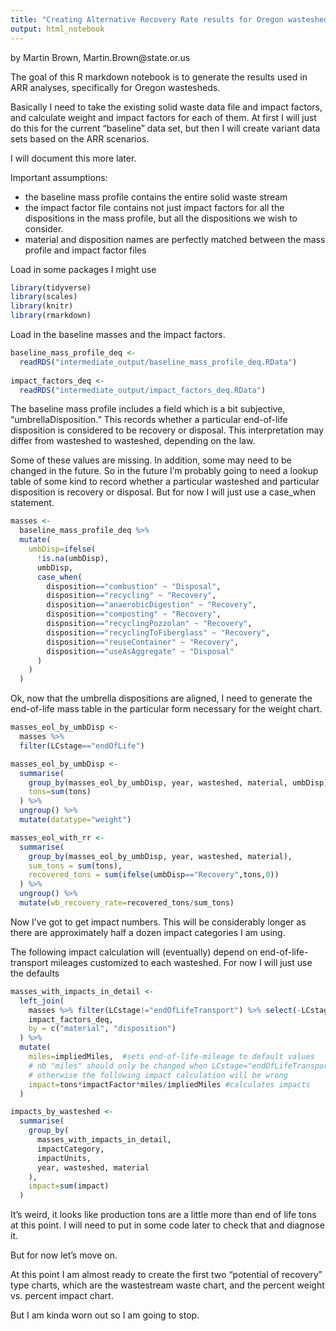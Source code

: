```yaml
---
title: "Creating Alternative Recovery Rate results for Oregon wastesheds"
output: html_notebook
---
```


by Martin Brown, Martin.Brown@state.or.us

The goal of this R markdown notebook is to generate the results used in ARR analyses, specifically for Oregon wastesheds.

Basically I need to take the existing solid waste data file and impact factors, and calculate weight and impact factors for each of them.  At first I will just do this for the current "baseline" data set, but then I will create variant data sets based on the ARR scenarios.

I will document this more later.

Important assumptions:

* the baseline mass profile contains the entire solid waste stream
* the impact factor file contains not just impact factors for all the dispositions in the mass profile, but all the dispositions we wish to consider.
* material and disposition names are perfectly matched between the mass profile and impact factor files

Load in some packages I might use
```r
library(tidyverse)
library(scales)
library(knitr)
library(rmarkdown)
```

Load in the baseline masses and the impact factors.
```r
baseline_mass_profile_deq <-
  readRDS("intermediate_output/baseline_mass_profile_deq.RData")
  
impact_factors_deq <-
  readRDS("intermediate_output/impact_factors_deq.RData")
```

The baseline mass profile includes a field which is a bit subjective, "umbrellaDisposition."  This records whether a particular end-of-life disposition is considered to be recovery or disposal.  This interpretation may differ from wasteshed to wasteshed, depending on the law.

Some of these values are missing.  In addition, some may need to be changed in the future.  So in the future I'm probably going to need a lookup table of some kind to record whether a particular wasteshed and particular disposition is recovery or disposal.  But for now I will just use a case_when statement.

```r
masses <-
  baseline_mass_profile_deq %>%
  mutate(
    umbDisp=ifelse(
      !is.na(umbDisp),
      umbDisp,
      case_when(
        disposition=="combustion" ~ "Disposal",
        disposition=="recycling" ~ "Recovery",
        disposition=="anaerobicDigestion" ~ "Recovery",
        disposition=="composting" ~ "Recovery",
        disposition=="recyclingPozzolan" ~ "Recovery",
        disposition=="recyclingToFiberglass" ~ "Recovery",
        disposition=="reuseContainer" ~ "Recovery",
        disposition=="useAsAggregate" ~ "Disposal"
      )
    )
  )
```

Ok, now that the umbrella dispositions are aligned, I need to generate the end-of-life mass table in the particular form necessary for the weight chart.

```r
masses_eol_by_umbDisp <-
  masses %>%
  filter(LCstage=="endOfLife")

masses_eol_by_umbDisp <-
  summarise(
    group_by(masses_eol_by_umbDisp, year, wasteshed, material, umbDisp),
    tons=sum(tons)
  ) %>%
  ungroup() %>%
  mutate(datatype="weight")

masses_eol_with_rr <-
  summarise(
    group_by(masses_eol_by_umbDisp, year, wasteshed, material),
    sum_tons = sum(tons),
    recovered_tons = sum(ifelse(umbDisp=="Recovery",tons,0))
  ) %>%
  ungroup() %>%
  mutate(wb_recovery_rate=recovered_tons/sum_tons)
```

Now I've got to get impact numbers.  This will be considerably longer as there are approximately half a dozen impact categories I am using.

The following impact calculation will (eventually) depend on end-of-life-transport mileages customized to each wasteshed.  For now I will just use the defaults

```r
masses_with_impacts_in_detail <-
  left_join(
    masses %>% filter(LCstage!="endOfLifeTransport") %>% select(-LCstage),
    impact_factors_deq,
    by = c("material", "disposition")
  ) %>%
  mutate(
    miles=impliedMiles,  #sets end-of-life-mileage to default values
    # nb "miles" should only be changed when LCstage="endOfLifeTransport"
    # otherwise the following impact calculation will be wrong
    impact=tons*impactFactor*miles/impliedMiles #calculates impacts
  )

impacts_by_wasteshed <-
  summarise(
    group_by(
      masses_with_impacts_in_detail,
      impactCategory,
      impactUnits,
      year, wasteshed, material
    ),
    impact=sum(impact)
  )
```

It's weird, it looks like production tons are a little more than end of life tons at this point.  I will need to put in some code later to check that and diagnose it.

But for now let's move on.

At this point I am almost ready to create the first two "potential of recovery" type charts, which are the wastestream waste chart, and the percent weight vs. percent impact chart.

But I am kinda worn out so I am going to stop.

